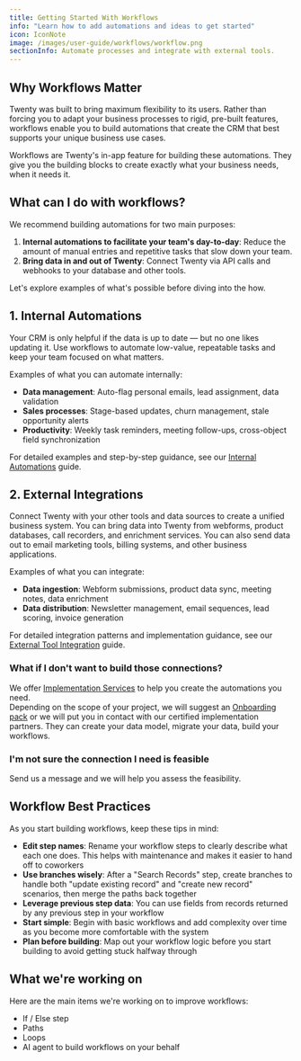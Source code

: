 ```yaml
---
title: Getting Started With Workflows
info: "Learn how to add automations and ideas to get started"
icon: IconNote
image: /images/user-guide/workflows/workflow.png
sectionInfo: Automate processes and integrate with external tools.
---
```


## Why Workflows Matter

Twenty was built to bring maximum flexibility to its users. Rather than forcing you to adapt your business processes to rigid, pre-built features, workflows enable you to build automations that create the CRM that best supports your unique business use cases.

Workflows are Twenty's in-app feature for building these automations. They give you the building blocks to create exactly what your business needs, when it needs it.

## What can I do with workflows?

We recommend building automations for two main purposes:

1. **Internal automations to facilitate your team's day-to-day**: Reduce the amount of manual entries and repetitive tasks that slow down your team.
2. **Bring data in and out of Twenty**: Connect Twenty via API calls and webhooks to your database and other tools.

Let's explore examples of what's possible before diving into the how.  

## 1. Internal Automations

Your CRM is only helpful if the data is up to date — but no one likes updating it. Use workflows to automate low-value, repeatable tasks and keep your team focused on what matters.

Examples of what you can automate internally:
- **Data management**: Auto-flag personal emails, lead assignment, data validation
- **Sales processes**: Stage-based updates, churn management, stale opportunity alerts  
- **Productivity**: Weekly task reminders, meeting follow-ups, cross-object field synchronization

For detailed examples and step-by-step guidance, see our [Internal Automations](/user-guide/section/workflows/internal-automations) guide.


## 2. External Integrations

Connect Twenty with your other tools and data sources to create a unified business system. You can bring data into Twenty from webforms, product databases, call recorders, and enrichment services. You can also send data out to email marketing tools, billing systems, and other business applications.

Examples of what you can integrate:
- **Data ingestion**: Webform submissions, product data sync, meeting notes, data enrichment
- **Data distribution**: Newsletter management, email sequences, lead scoring, invoice generation

For detailed integration patterns and implementation guidance, see our [External Tool Integration](/user-guide/section/workflows/external-tool-integration) guide. 

### What if I don't want to build those connections?
We offer [Implementation Services](https://twenty.com/implementation-services) to help you create the automations you need.  
Depending on the scope of your project, we will suggest an [Onboarding pack](https://twenty.com/onboarding-packages) or we will put you in contact with our certified implementation partners. They can create your data model, migrate your data, build your workflows.  

### I'm not sure the connection I need is feasible 
Send us a message and we will help you assess the feasibility.

## Workflow Best Practices

As you start building workflows, keep these tips in mind:

- **Edit step names**: Rename your workflow steps to clearly describe what each one does. This helps with maintenance and makes it easier to hand off to coworkers
- **Use branches wisely**: After a "Search Records" step, create branches to handle both "update existing record" and "create new record" scenarios, then merge the paths back together
- **Leverage previous step data**: You can use fields from records returned by any previous step in your workflow
- **Start simple**: Begin with basic workflows and add complexity over time as you become more comfortable with the system
- **Plan before building**: Map out your workflow logic before you start building to avoid getting stuck halfway through

## What we're working on
Here are the main items we're working on to improve workflows:
- If / Else step
- Paths
- Loops
- AI agent to build workflows on your behalf


<ArticleEditContent></ArticleEditContent>
